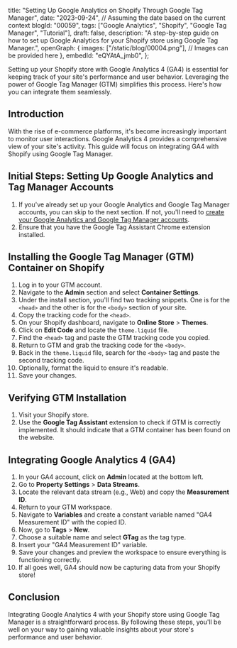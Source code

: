  title: "Setting Up Google Analytics on Shopify Through Google Tag Manager",
 date: "2023-09-24", // Assuming the date based on the current context
 blogId: "00059",
 tags: ["Google Analytics", "Shopify", "Google Tag Manager", "Tutorial"],
 draft: false,
 description:
  "A step-by-step guide on how to set up Google Analytics for your Shopify store using Google Tag Manager.",
 openGraph: {
  images: ["/static/blog/00004.png"], // Images can be provided here
 },
 embedId: "eQYAtA_jmb0",
};

<BlogHeader metadata={metadata} />

Setting up your Shopify store with Google Analytics 4 (GA4) is essential for keeping track of your site's performance and user behavior. Leveraging the power of Google Tag Manager (GTM) simplifies this process. Here's how you can integrate them seamlessly.

## Introduction

With the rise of e-commerce platforms, it's become increasingly important to monitor user interactions. Google Analytics 4 provides a comprehensive view of your site's activity. This guide will focus on integrating GA4 with Shopify using Google Tag Manager.

<YoutubeEmbed embedId={metadata.embedId} />

## Initial Steps: Setting Up Google Analytics and Tag Manager Accounts

1. If you've already set up your Google Analytics and Google Tag Manager accounts, you can skip to the next section. If not, you'll need to [create your Google Analytics and Google Tag Manager accounts](https://youtu.be/Y1baN6llC8c).
2. Ensure that you have the Google Tag Assistant Chrome extension installed.

## Installing the Google Tag Manager (GTM) Container on Shopify

1. Log in to your GTM account.
2. Navigate to the **Admin** section and select **Container Settings**.
3. Under the install section, you'll find two tracking snippets. One is for the `<head>` and the other is for the `<body>` section of your site.
4. Copy the tracking code for the `<head>`.
5. On your Shopify dashboard, navigate to **Online Store** > **Themes**.
6. Click on **Edit Code** and locate the `theme.liquid` file.
7. Find the `<head>` tag and paste the GTM tracking code you copied.
8. Return to GTM and grab the tracking code for the `<body>`.
9. Back in the `theme.liquid` file, search for the `<body>` tag and paste the second tracking code.
10. Optionally, format the liquid to ensure it's readable.
11. Save your changes.

## Verifying GTM Installation

1. Visit your Shopify store.
2. Use the **Google Tag Assistant** extension to check if GTM is correctly implemented. It should indicate that a GTM container has been found on the website.

## Integrating Google Analytics 4 (GA4)

1. In your GA4 account, click on **Admin** located at the bottom left.
2. Go to **Property Settings** > **Data Streams**.
3. Locate the relevant data stream (e.g., Web) and copy the **Measurement ID**.
4. Return to your GTM workspace.
5. Navigate to **Variables** and create a constant variable named "GA4 Measurement ID" with the copied ID.
6. Now, go to **Tags** > **New**.
7. Choose a suitable name and select **GTag** as the tag type.
8. Insert your "GA4 Measurement ID" variable.
9. Save your changes and preview the workspace to ensure everything is functioning correctly.
10. If all goes well, GA4 should now be capturing data from your Shopify store!

## Conclusion

Integrating Google Analytics 4 with your Shopify store using Google Tag Manager is a straightforward process. By following these steps, you'll be well on your way to gaining valuable insights about your store's performance and user behavior.

<Note
 title='Tip'
 content='Remember to periodically check both your GA4 and GTM accounts to ensure data is being captured accurately and to leverage the insights gained for business growth.'
/>
